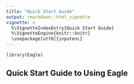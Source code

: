 ```yaml
---
title: "Quick Start Guide"
output: rmarkdown::html_vignette
vignette: >
  %\VignetteIndexEntry{Quick Start Guide}
  %\VignetteEngine{knitr::knitr}
  \usepackage[utf8]{inputenc}
---
```




```r
library(Eagle)
```

## Quick Start Guide to Using Eagle














